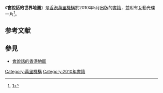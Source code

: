 {{refimprove|time=2013-12-21T15:36:08+00:00}}
{{Infobox Book 
|name                 = 會說話的世界地圖
|image                =SpeakingmapWorld.jpg
|image_caption        = 《會說話的世界地圖》環保版封面
|author               = 
|title_orig           = 
|translator           = 
|illustrator          = 
|cover_artist         = 
|country              = [[香港|香港]]
|language             = [[中文|中文]]
|series               = 
|subject              = 
|genre                = 
|publisher            = [[萬里機構|萬里機構]]
|release_date         = 2010年5月
|chinese_release_date = 
|media_type           = 
|pages                = 
|format               =
|isbn                 = 9789621443366
|oclc                 = 
|dewey                = 
|congress             = 
|preceded_by          = 
|followed_by          = 會說話的香港地圖
}}
《'''會說話的世界地圖'''》是[[香港|香港]][[萬里機構|萬里機構]]於2010年5月出版的[[書籍|書籍]]，並附有互動光碟一片<ref>[http://www.books.com.tw/exep/prod/booksfile.php?item=0010473703]{{Dead link|date=2018年9月 |bot=InternetArchiveBot |fix-attempted=yes }}</ref>。

{{來源請求|此書被受關注之原因，乃是其後作[[會說話的香港地圖|會說話的香港地圖]]發生之[[萬里機構書籍侵權事件|萬里機構書籍侵權事件]]，該書挪用了網上圖片百多張；但相比起本書，本書圖片均有標明來源，不似會說話的香港地圖連來源也沒有注明，因此網民表示「整件事實在太匪夷所思了，尤其知道了《會說話的世界地圖》版權標注的齊全程度。我開始懷疑，整件事的來龍去脈，可能是有人要把這本《會說話的香港地圖》，趕在2010年香港書展前推出，當要追趕生產進度/目標盈利同面對出版壓力時，便有人出此下策」。}}

== 参考文献 ==
{{Reflist}}

== 參見 ==
* [[會說話的香港地圖|會說話的香港地圖]]

[[Category:萬里機構|Category:萬里機構]]
[[Category:2010年書籍|Category:2010年書籍]]